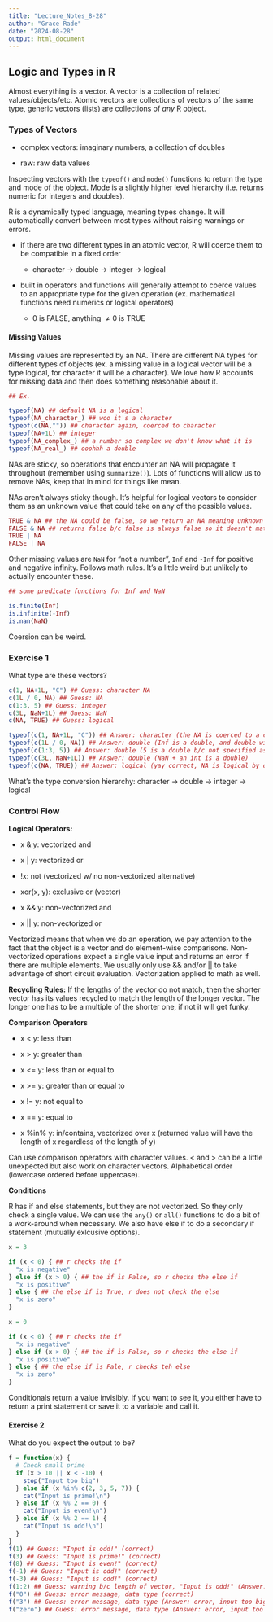 ```yaml
---
title: "Lecture_Notes_8-28"
author: "Grace Rade"
date: "2024-08-28"
output: html_document
---
```

## Logic and Types in R

Almost everything is a vector. A vector is a collection of related values/objects/etc. Atomic vectors are collections of vectors of the same type, generic vectors (lists) are collections of *any* R object. 

### Types of Vectors

  + complex vectors: imaginary numbers, a collection of doubles
  
  + raw: raw data values
  
Inspecting vectors with the `typeof()` and `mode()` functions to return the type and mode of the object. Mode is a slightly higher level hierarchy (i.e. returns numeric for integers and doubles). 

R is a dynamically typed language, meaning types change. It will automatically convert between most types without raising warnings or errors. 

  + if there are two different types in an atomic vector, R will coerce them to be compatible in a fixed order
  
    - character -> double -> integer -> logical
    
  + built in operators and functions will generally attempt to coerce values to an appropriate type for the given operation (ex. mathematical functions need numerics or logical operators)
  
    + 0 is FALSE, anything $\ne 0$ is TRUE
    
#### Missing Values

Missing values are represented by an NA. There are different NA types for different types of objects (ex. a missing value in a logical vector will be a type logical, for character it will be a character). We love how R accounts for missing data and then does something reasonable about it. 

```r
## Ex. 

typeof(NA) ## default NA is a logical
typeof(NA_character_) ## woo it's a character
typeof(c(NA,"")) ## character again, coerced to character
typeof(NA+1L) ## integer
typeof(NA_complex_) ## a number so complex we don't know what it is
typeof(NA_real_) ## ooohhh a double
```

NAs are sticky, so operations that encounter an NA will propagate it throughout (remember using `summarize()`). Lots of functions will allow us to remove NAs, keep that in mind for things like mean. 

NAs aren't always sticky though. It's helpful for logical vectors to consider them as an unknown value that could take on any of the possible values. 

```r
TRUE & NA ## the NA could be false, so we return an NA meaning unknown value
FALSE & NA ## returns false b/c false is always false so it doesn't matter what the NA is
TRUE | NA
FALSE | NA
```

Other missing values are `NaN` for "not a number", `Inf` and `-Inf` for positive and negative infinity. Follows math rules. It's a little weird but unlikely to actually encounter these. 

```r
## some predicate functions for Inf and NaN

is.finite(Inf)
is.infinite(-Inf)
is.nan(NaN)
```

Coersion can be weird. 

### Exercise 1

What type are these vectors? 

```r
c(1, NA+1L, "C") ## Guess: character NA
c(1L / 0, NA) ## Guess: NA
c(1:3, 5) ## Guess: integer
c(3L, NaN+1L) ## Guess: NaN
c(NA, TRUE) ## Guess: logical
```

```r
typeof(c(1, NA+1L, "C")) ## Answer: character (the NA is coerced to a character, so is the rest)
typeof(c(1L / 0, NA)) ## Answer: double (Inf is a double, and double wins over logical NA)
typeof(c(1:3, 5)) ## Answer: double (5 is a double b/c not specified as int)
typeof(c(3L, NaN+1L)) ## Answer: double (NaN + an int is a double)
typeof(c(NA, TRUE)) ## Answer: logical (yay correct, NA is logical by default)
```

What's the type conversion hierarchy: character -> double -> integer -> logical

### Control Flow

**Logical Operators:**

  + x & y: vectorized and
  
  + x | y: vectorized or
  
  + !x: not (vectorized w/ no non-vectorized alternative)
  
  + xor(x, y): exclusive or (vector)
  
  + x && y: non-vectorized and
  
  + x || y: non-vectorized or
  
Vectorized means that when we do an operation, we pay attention to the fact that the object is a vector and do element-wise comparisons. Non-vectorized operations expect a single value input and returns an error if there are multiple elements. We usually only use && and/or || to take advantage of short circuit evaluation. Vectorization applied to math as well. 

**Recycling Rules:** If the lengths of the vector do not match, then the shorter vector has its values recycled to match the length of the longer vector. The longer one has to be a multiple of the shorter one, if not it will get funky. 

**Comparison Operators**

  + x < y: less than
  
  + x > y: greater than
  
  + x <= y: less than or equal to
  
  + x >= y: greater than or equal to
  
  + x != y: not equal to
  
  + x == y: equal to
  
  + x %in% y: in/contains, vectorized over x (returned value will have the length of x regardless of the length of y)
  
Can use comparison operators with character values. < and > can be a little unexpected but also work on character vectors. Alphabetical order (lowercase ordered before uppercase). 

**Conditions**

R has if and else statements, but they are not vectorized. So they only check a single value. We can use the `any()` or `all()` functions to do a bit of a work-around when necessary. We also have else if to do a secondary if statement (mutually exlcusive options). 

```r
x = 3

if (x < 0) { ## r checks the if
  "x is negative"
} else if (x > 0) { ## the if is False, so r checks the else if
  "x is positive"
} else { ## the else if is True, r does not check the else
  "x is zero"
}

x = 0

if (x < 0) { ## r checks the if
  "x is negative"
} else if (x > 0) { ## the if is False, so r checks the else if
  "x is positive"
} else { ## the else if is Fale, r checks teh else
  "x is zero"
}
```


Conditionals return a value invisibly. If you want to see it, you either have to return a print statement or save it to a variable and call it. 


#### Exercise 2

What do you expect the output to be?

```r
f = function(x) {
  # Check small prime
  if (x > 10 || x < -10) {
    stop("Input too big")
  } else if (x %in% c(2, 3, 5, 7)) {
    cat("Input is prime!\n")
  } else if (x %% 2 == 0) {
    cat("Input is even!\n")
  } else if (x %% 2 == 1) {
    cat("Input is odd!\n")
  }
}
f(1) ## Guess: "Input is odd!" (correct)
f(3) ## Guess: "Input is prime!" (correct)
f(8) ## Guess: "Input is even!" (correct)
f(-1) ## Guess: "Input is odd!" (correct)
f(-3) ## Guess: "Input is odd!" (correct)
f(1:2) ## Guess: warning b/c length of vector, "Input is odd!" (Answer: error, coercion)
f("0") ## Guess: error message, data type (correct)
f("3") ## Guess: error message, data type (Answer: error, input too big)
f("zero") ## Guess: error message, data type (Answer: error, input too big)
```

